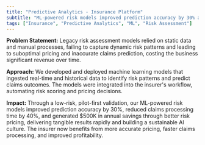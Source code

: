 ```yaml
---
title: "Predictive Analytics - Insurance Platform"
subtitle: "ML-powered risk models improved prediction accuracy by 30% and generated $500K in annual savings for an insurance platform."
tags: ["Insurance", "Predictive Analytics", "ML", "Risk Assessment"]
---
```


**Problem Statement:** Legacy risk assessment models relied on static data and manual processes, failing to capture dynamic risk patterns and leading to suboptimal pricing and inaccurate claims prediction, costing the business significant revenue over time.

**Approach:** We developed and deployed machine learning models that ingested real-time and historical data to identify risk patterns and predict claims outcomes. The models were integrated into the insurer's workflow, automating risk scoring and pricing decisions.

**Impact:** Through a low-risk, pilot-first validation, our ML-powered risk models improved prediction accuracy by 30%, reduced claims processing time by 40%, and generated $500K in annual savings through better risk pricing, delivering tangible results rapidly and building a sustainable AI culture. The insurer now benefits from more accurate pricing, faster claims processing, and improved profitability.